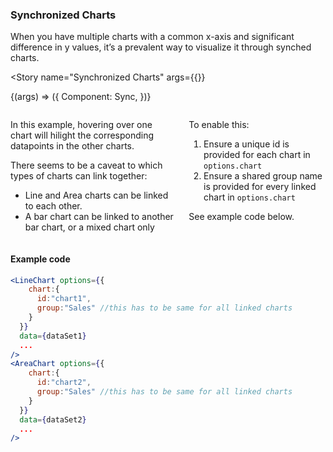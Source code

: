 

<Version />

<Meta
  title="Charts/Advanced Examples/Synchronized Charts"
/>

### Synchronized Charts
When you have multiple charts with a common x-axis and significant difference in y values, it’s a prevalent way to visualize it through synched charts.



<Story
name="Synchronized Charts"
args={{}}
>
{(args) => ({
  Component: Sync,
})}
</Story>

<div class="columns">
  <div class="column content">
    <p>
      In this example, hovering over one chart will hilight the corresponding
      datapoints in the other charts.
    </p>
    <p>
      There seems to be a caveat to which types of charts can link together:
    </p>
    <ul>
      <li>Line and Area charts can be linked to each other.</li>
      <li>
        A bar chart can be linked to another bar chart, or a mixed chart only
      </li>
    </ul>
  </div>
  <div class="column content">
    <p>To enable this:</p>
    <ol>
      <li>
        Ensure a unique id is provided for each chart in <code
          >options.chart</code>
      </li>
      <li>
        Ensure a shared group name is provided for every linked chart in <code
          >options.chart</code>
      </li>
    </ol>
    <p>See example code below.</p>
  </div>
</div>

#### Example code
```jsx
<LineChart options={{
    chart:{
      id:"chart1",
      group:"Sales" //this has to be same for all linked charts
    }
  }}
  data={dataSet1}
  ...
/>
<AreaChart options={{
    chart:{
      id:"chart2",
      group:"Sales" //this has to be same for all linked charts
    }
  }} 
  data={dataSet2}
  ...
/>
```